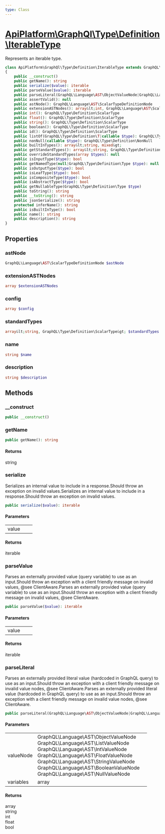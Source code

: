 ```yaml
---
type: Class
---
```


# [ApiPlatform\GraphQl\Type\Definition\IterableType](/docs/v3.1/reference/GraphQl/Type/Definition/IterableType)

Represents an iterable type.


```php
class ApiPlatform\GraphQl\Type\Definition\IterableType extends GraphQL\Type\Definition\ScalarType implements JsonSerializable, Stringable, GraphQL\Type\Definition\OutputType, GraphQL\Type\Definition\InputType, GraphQL\Type\Definition\LeafType, GraphQL\Type\Definition\NullableType, GraphQL\Type\Definition\NamedType, `<a href="/docs/v3.1/reference/GraphQl/Type/Definition/TypeInterface">ApiPlatform\GraphQl\Type\Definition\TypeInterface</a>`
{
    public __construct()
    public getName(): string
    public serialize($value): iterable
    public parseValue($value): iterable
    public parseLiteral(GraphQL\Language\AST\ObjectValueNode|GraphQL\Language\AST\ListValueNode|GraphQL\Language\AST\IntValueNode|GraphQL\Language\AST\FloatValueNode|GraphQL\Language\AST\StringValueNode|GraphQL\Language\AST\BooleanValueNode|GraphQL\Language\AST\NullValueNode $valueNode, null|array $variables): array|string|int|float|bool
    public assertValid(): null
    public astNode(): GraphQL\Language\AST\ScalarTypeDefinitionNode
    public extensionASTNodes(): array&lt;int, GraphQL\Language\AST\ScalarTypeExtensionNode&gt;
    public int(): GraphQL\Type\Definition\ScalarType
    public float(): GraphQL\Type\Definition\ScalarType
    public string(): GraphQL\Type\Definition\ScalarType
    public boolean(): GraphQL\Type\Definition\ScalarType
    public id(): GraphQL\Type\Definition\ScalarType
    public listOf(GraphQL\Type\Definition\T|callable $type): GraphQL\Type\Definition\ListOfType[]
    public nonNull(callable $type): GraphQL\Type\Definition\NonNull
    public builtInTypes(): array&lt;string, mixed&gt;
    public getStandardTypes(): array&lt;string, GraphQL\Type\Definition\ScalarType&gt;
    public overrideStandardTypes(array $types): null
    public isInputType($type): bool
    public getNamedType(null|GraphQL\Type\Definition\Type $type): null
    public isOutputType($type): bool
    public isLeafType($type): bool
    public isCompositeType($type): bool
    public isAbstractType($type): bool
    public getNullableType(GraphQL\Type\Definition\Type $type)
    public toString(): string
    public __toString(): string
    public jsonSerialize(): string
    protected inferName(): string
    public isBuiltInType(): bool
    public name(): string
    public description(): string
}
```
## Properties
### astNode

```php
GraphQL\Language\AST\ScalarTypeDefinitionNode $astNode
```



### extensionASTNodes

```php
array $extensionASTNodes
```



### config

```php
array $config
```



### standardTypes

```php
array&lt;string, GraphQL\Type\Definition\ScalarType&gt; $standardTypes
```



### name

```php
string $name
```



### description

```php
string $description
```



## Methods

### __construct



```php
public __construct()
```

### getName



```php
public getName(): string
```

#### Returns

string

### serialize

Serializes an internal value to include in a response.Should throw an exception on invalid values.Serializes an internal value to include in a response.Should throw an exception on invalid values.

```php
public serialize($value): iterable
```

#### Parameters

<table><tbody>
<tr><td>value</td><td></td><td></td></tr>
</tbody>
</table>

#### Returns

iterable

### parseValue

Parses an externally provided value (query variable) to use as an input.Should throw an exception with a client friendly message on invalid values, @see ClientAware.Parses an externally provided value (query variable) to use as an input.Should throw an exception with a client friendly message on invalid values, @see ClientAware.

```php
public parseValue($value): iterable
```

#### Parameters

<table><tbody>
<tr><td>value</td><td></td><td></td></tr>
</tbody>
</table>

#### Returns

iterable

### parseLiteral

Parses an externally provided literal value (hardcoded in GraphQL query) to use as an input.Should throw an exception with a client friendly message on invalid value nodes, @see ClientAware.Parses an externally provided literal value (hardcoded in GraphQL query) to use as an input.Should throw an exception with a client friendly message on invalid value nodes, @see ClientAware.

```php
public parseLiteral(GraphQL\Language\AST\ObjectValueNode|GraphQL\Language\AST\ListValueNode|GraphQL\Language\AST\IntValueNode|GraphQL\Language\AST\FloatValueNode|GraphQL\Language\AST\StringValueNode|GraphQL\Language\AST\BooleanValueNode|GraphQL\Language\AST\NullValueNode $valueNode, null|array $variables): array|string|int|float|bool
```

#### Parameters

<table><tbody>
<tr><td>valueNode</td><td>GraphQL\Language\AST\ObjectValueNode<br />GraphQL\Language\AST\ListValueNode<br />GraphQL\Language\AST\IntValueNode<br />GraphQL\Language\AST\FloatValueNode<br />GraphQL\Language\AST\StringValueNode<br />GraphQL\Language\AST\BooleanValueNode<br />GraphQL\Language\AST\NullValueNode</td><td></td></tr><tr><td>variables</td><td>array</td><td></td></tr>
</tbody>
</table>

#### Returns

array<br />string<br />int<br />float<br />bool
